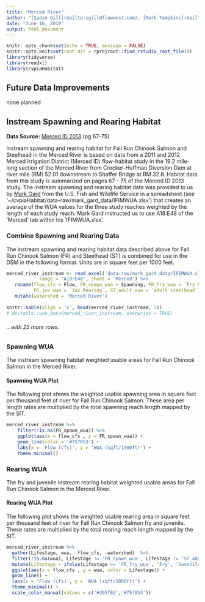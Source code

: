 ```yaml
---
title: "Merced River"
author: "[Sadie Gill](mailto:sgill@flowwest.com), [Mark Tompkins](mailto:mtompkins@flowwest.com), [Erin Cain](ecain@flowwest.com)"
date: "June 16, 2019"
output: html_document
---
```


```r
knitr::opts_chunk$set(echo = TRUE, message = FALSE)
knitr::opts_knit$set(root.dir = rprojroot::find_rstudio_root_file())
library(tidyverse)
library(readxl)
library(cvpiaHabitat)
```
## Future Data Improvements
none planned
 
## Instream Spawning and Rearing Habitat

**Data Source:**
[Merced ID 2013](https://cvpiahabitat-r-package.s3-us-west-2.amazonaws.com/cvpia-sit-model-inputs/MID2013_MercedIFIMStudy.pdf) (pg 67-75)

Instream spawning and rearing habitat for Fall Run Chinook Salmon and Steelhead in the Merced River is based on data from a 2011 and 2012 Merced Irrigation District (Merced ID) flow-habitat study in the 19.2 mile-long section of the Merced River from Crocker-Huffman Diversion Dam at river mile (RM) 52.01 downstream to Shaffer Bridge at RM 32.8. Habitat data from this study is summarized on pages 67 - 75 of the Merced ID 2013 study. The instream spawning and rearing habitat data was provided to us by [Mark Gard](mailto:mark_gard@fws.gov) from the U.S. Fish and Wildlife Service in a spreadsheet (see '~/cvpiaHabitat/data-raw/mark_gard_data/IFIMWUA.xlsx') that creates an average of the WUA values for the three study reaches weighted by the length of each study reach. Mark Gard instructed us to use A18:E48 of the 'Merced' tab within his 'IFIMWUA.xlsx'.

### Combine Spawning and Rearing Data
The instream spawning and rearing habitat data described above for Fall Run Chinook Salmon (FR) and Steelhead (ST) is combined for use in the DSM in the following format. Units are in square feet per 1000 feet.


```r
merced_river_instream <- read_excel('data-raw/mark_gard_data/IFIMWUA.xlsx', 
            range = "A18:E48", sheet = 'Merced') %>% 
   rename(flow_cfs = Flow, FR_spawn_wua = Spawning, FR_fry_wua = `Fry Rearing`, 
          FR_juv_wua = `Juv Rearing`, ST_adult_wua = `adult steelhead`) %>% 
   mutate(watershed = 'Merced River')
 
knitr::kable(align = 'c', head(merced_river_instream, 5))
# devtools::use_data(merced_river_instream, overwrite = TRUE)
```

###### ...with 25 more rows. 
### Spawning WUA 
The instream spawning habitat weighted usable areas for Fall Run Chinook Salmon in the Merced River.

#### Spawning WUA Plot
The following plot shows the weighted usable spawning area in square feet per thousand feet of river for Fall Run Chinook Salmon. These area per length rates are multiplied by the total spawning reach length mapped by the SIT. 

``` r
merced_river_instream %>% 
    filter(!is.na(FR_spawn_wua)) %>%
    ggplot(aes(x = flow_cfs , y = FR_spawn_wua)) +
    geom_line(color = '#7570b3') +
    labs(x = 'Flow (cfs)', y = 'WUA (sqft/1000ft)') + 
    theme_minimal()

```

### Rearing WUA
The fry and juvenile instream rearing habitat weighted usable areas for Fall Run Chinook Salmon in the Merced River. 

#### Rearing WUA Plot

The following plot shows the weighted usable rearing area in square feet per thousand feet of river for Fall Run Chinook Salmon fry and juvenile. These rates are multiplied by the total rearing reach length mapped by the SIT. 

``` r
merced_river_instream %>% 
  gather(Lifestage, wua, -flow_cfs, -watershed)  %>% 
  filter(!is.na(wua), Lifestage != 'FR_spawn_wua', Lifestage != 'ST_adult_wua') %>%
  mutate(Lifestage = ifelse(Lifestage == 'FR_fry_wua', 'Fry', 'Juvenile')) %>% 
  ggplot(aes(x = flow_cfs , y = wua, color = Lifestage)) +
  geom_line() +
  labs(x = 'Flow (cfs)', y = 'WUA (sqft/1000ft)') + 
  theme_minimal() + 
  scale_color_manual(values = c('#d95f02','#7570b3'))
```


